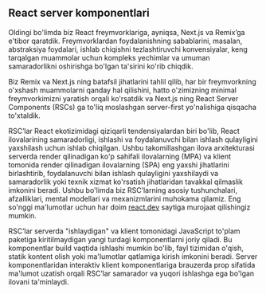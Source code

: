 ## React server komponentlari

Oldingi bo'limda biz React freymvorklariga, ayniqsa, Next.js va Remix’ga e'tibor qaratdik. Freymvorklardan foydalanishning sabablarini, masalan, abstraksiya foydalari, ishlab chiqishni tezlashtiruvchi konvensiyalar, keng tarqalgan muammolar uchun kompleks yechimlar va umuman samaradorlikni oshirishga bo'lgan ta'sirini ko'rib chiqdik.

Biz Remix va Next.js ning batafsil jihatlarini tahlil qilib, har bir freymvorkning o'xshash muammolarni qanday hal qilishini, hatto o'zimizning minimal freymvorkimizni yaratish orqali ko'rsatdik va Next.js ning React Server Components (RSCs) ga to'liq moslashgan server-first yo'nalishiga qisqacha to'xtaldik.

RSC’lar React ekotizimidagi qiziqarli tendensiyalardan biri bo'lib, React ilovalarining samaradorligi, ishlashi va foydalanuvchi bilan ishlash qulayligini yaxshilash uchun ishlab chiqilgan. Ushbu takomillashgan ilova arxitekturasi serverda render qilinadigan ko'p sahifali ilovalarning (MPA) va klient tomonida render qilinadigan ilovalarning (SPA) eng yaxshi jihatlarini birlashtirib, foydalanuvchi bilan ishlash qulayligini yaxshilaydi va samaradorlik yoki texnik xizmat ko'rsatish jihatlaridan tavakkal qilmaslik imkonini beradi. Ushbu bo'limda biz RSC’larning asosiy tushunchalari, afzalliklari, mental modellari va mexanizmlarini muhokama qilamiz. Eng so'nggi ma'lumotlar uchun har doim [react.dev](https://react.dev) saytiga murojaat qilishingiz mumkin.

RSC’lar serverda "ishlaydigan" va klient tomonidagi JavaScript to'plam paketiga kiritilmaydigan yangi turdagi komponentlarni joriy qiladi. Bu komponentlar build vaqtida ishlashi mumkin bo'lib, fayl tizimidan o'qish, statik kontent olish yoki ma'lumotlar qatlamiga kirish imkonini beradi. Server komponentlaridan interaktiv klient komponentlariga brauzerda prop sifatida ma'lumot uzatish orqali RSC’lar samarador va yuqori ishlashga ega bo'lgan ilovani ta'minlaydi.